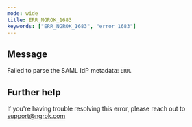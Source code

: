 ```yaml
---
mode: wide
title: ERR_NGROK_1683
keywords: ["ERR_NGROK_1683", "error 1683"]
---
```


## Message

Failed to parse the SAML IdP metadata: `ERR`.

## Further help

If you're having trouble resolving this error, please reach out to [support@ngrok.com](mailto:support@ngrok.com?subject=Help%20with%20ERR_NGROK_1683)
